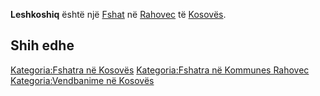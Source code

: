 {{Fshat në Kosovës
 | Emri                = Leshkoshiq
| sqi_N_name = Leshkoshiq
| sqi_N_FULL_NAME_RO = Leshkoshiq
| sqi_N_FULL_NAME_ND_RO = Leshkoshiq
| sqi_N_SORT_NAME_RG = LESHKOSHIQ
| sqi_N_FULL_NAME_RG = Leshkoshiq
| sqi_N_FULL_NAME_ND_RG = Leshkoshiq
| sqi_V_name = Leskovçic
| sqi_V_FULL_NAME_RO = Leskovçic Lëskoshic
| sqi_V_FULL_NAME_ND_RO = Leskovcic Leskoshic
| sqi_V_SORT_NAME_RG = LESKOVCIC LESKOSHIC
| sqi_V_FULL_NAME_RG = Leskovçic Lëskoshic
| sqi_V_FULL_NAME_ND_RG = Leskovcic Leskoshic
| srp_N_name = Leskovčić
| srp_N_FULL_NAME_RO = Leskovčić
| srp_N_FULL_NAME_ND_RO = Leskovcic
| srp_N_SORT_NAME_RG = LESKOVCIC
| srp_N_FULL_NAME_RG = Leskovčić
| srp_N_FULL_NAME_ND_RG = Leskovcic
| srp_NS_name = Лесковчић
| srp_NS_FULL_NAME_RO = Лесковчић
| srp_NS_FULL_NAME_ND_RO = Лесковчић
| srp_NS_SORT_NAME_RG = ЛЕСКОВЧИЋ
| srp_NS_FULL_NAME_RG = Лесковчић
| srp_NS_FULL_NAME_ND_RG = Лесковчић

 | Emri (Rasa dhanore) = 
 | Figura              = 
 | Shteti              = Kosovo
 | Komuna              = Rahovec
 | Kodi postar         = 
 | Sipërfaqja          = 

 | Popullsia           = 

 | Regj. i popullsisë  = 
 | Dend. e popullsisë  = 
 | Faqja zyrtare       = 
 <!--- Koordinatat ----> 
 | Gjerësia            = 42.68456
 | Gjatësia            = 21.035686
 | Lartësia            = 
}}
'''Leshkoshiq''' është një [[Fshat]] në [[Rahovec]] të [[Kosovës]].

<!-- == Gjeografia == -->
<!-- == Historia == -->
<!-- == Demografia == -->
== Shih edhe ==
{{Komuna Rahovec}}
{{Kosovo-Administrata-Cung}}

[[Kategoria:Fshatra në Kosovës]]
[[Kategoria:Fshatra në Kommunes Rahovec]]
[[Kategoria:Vendbanime në Kosovës]]